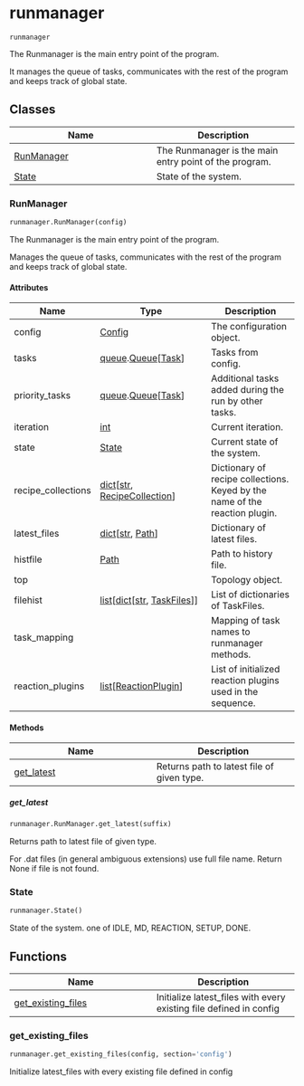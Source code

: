 # runmanager { #kimmdy.runmanager }

`runmanager`

The Runmanager is the main entry point of the program.

It manages the queue of tasks, communicates with the
rest of the program and keeps track of global state.

## Classes

| Name | Description |
| --- | --- |
| [RunManager](#kimmdy.runmanager.RunManager) | The Runmanager is the main entry point of the program. |
| [State](#kimmdy.runmanager.State) | State of the system. |

### RunManager { #kimmdy.runmanager.RunManager }

```python
runmanager.RunManager(config)
```

The Runmanager is the main entry point of the program.

Manages the queue of tasks, communicates with the
rest of the program and keeps track of global state.

#### Attributes {.doc-section .doc-section-attributes}

| Name               | Type                                                                                    | Description                                                                 |
|--------------------|-----------------------------------------------------------------------------------------|-----------------------------------------------------------------------------|
| config             | [Config](`kimmdy.config.Config`)                                                        | The configuration object.                                                   |
| tasks              | [queue](`queue`).[Queue](`queue.Queue`)\[[Task](`kimmdy.tasks.Task`)\]                  | Tasks from config.                                                          |
| priority_tasks     | [queue](`queue`).[Queue](`queue.Queue`)\[[Task](`kimmdy.tasks.Task`)\]                  | Additional tasks added during the run by other tasks.                       |
| iteration          | [int](`int`)                                                                            | Current iteration.                                                          |
| state              | [State](`kimmdy.runmanager.State`)                                                      | Current state of the system.                                                |
| recipe_collections | [dict](`dict`)\[[str](`str`), [RecipeCollection](`kimmdy.recipe.RecipeCollection`)\]    | Dictionary of recipe collections. Keyed by the name of the reaction plugin. |
| latest_files       | [dict](`dict`)\[[str](`str`), [Path](`pathlib.Path`)\]                                  | Dictionary of latest files.                                                 |
| histfile           | [Path](`pathlib.Path`)                                                                  | Path to history file.                                                       |
| top                |                                                                                         | Topology object.                                                            |
| filehist           | [list](`list`)\[[dict](`dict`)\[[str](`str`), [TaskFiles](`kimmdy.tasks.TaskFiles`)\]\] | List of dictionaries of TaskFiles.                                          |
| task_mapping       |                                                                                         | Mapping of task names to runmanager methods.                                |
| reaction_plugins   | [list](`list`)\[[ReactionPlugin](`kimmdy.plugins.ReactionPlugin`)\]                     | List of initialized reaction plugins used in the sequence.                  |

#### Methods

| Name | Description |
| --- | --- |
| [get_latest](#kimmdy.runmanager.RunManager.get_latest) | Returns path to latest file of given type. |

##### get_latest { #kimmdy.runmanager.RunManager.get_latest }

```python
runmanager.RunManager.get_latest(suffix)
```

Returns path to latest file of given type.

For .dat files (in general ambiguous extensions) use full file name.
Return None if file is not found.

### State { #kimmdy.runmanager.State }

```python
runmanager.State()
```

State of the system.
one of IDLE, MD, REACTION, SETUP, DONE.

## Functions

| Name | Description |
| --- | --- |
| [get_existing_files](#kimmdy.runmanager.get_existing_files) | Initialize latest_files with every existing file defined in config |

### get_existing_files { #kimmdy.runmanager.get_existing_files }

```python
runmanager.get_existing_files(config, section='config')
```

Initialize latest_files with every existing file defined in config